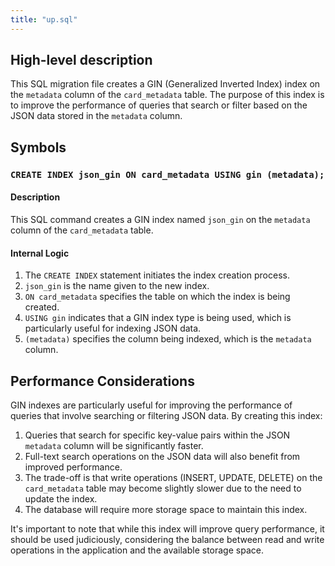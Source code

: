 ```yaml
---
title: "up.sql"
---
```


## High-level description
This SQL migration file creates a GIN (Generalized Inverted Index) index on the `metadata` column of the `card_metadata` table. The purpose of this index is to improve the performance of queries that search or filter based on the JSON data stored in the `metadata` column.

## Symbols

### `CREATE INDEX json_gin ON card_metadata USING gin (metadata);`
#### Description
This SQL command creates a GIN index named `json_gin` on the `metadata` column of the `card_metadata` table.

#### Internal Logic
1. The `CREATE INDEX` statement initiates the index creation process.
2. `json_gin` is the name given to the new index.
3. `ON card_metadata` specifies the table on which the index is being created.
4. `USING gin` indicates that a GIN index type is being used, which is particularly useful for indexing JSON data.
5. `(metadata)` specifies the column being indexed, which is the `metadata` column.

## Performance Considerations
GIN indexes are particularly useful for improving the performance of queries that involve searching or filtering JSON data. By creating this index:

1. Queries that search for specific key-value pairs within the JSON `metadata` column will be significantly faster.
2. Full-text search operations on the JSON data will also benefit from improved performance.
3. The trade-off is that write operations (INSERT, UPDATE, DELETE) on the `card_metadata` table may become slightly slower due to the need to update the index.
4. The database will require more storage space to maintain this index.

It's important to note that while this index will improve query performance, it should be used judiciously, considering the balance between read and write operations in the application and the available storage space.